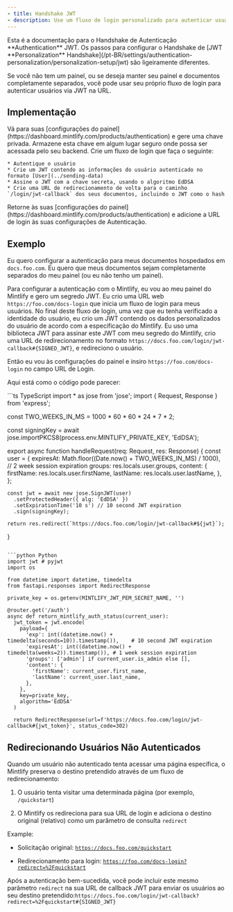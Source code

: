 ```yaml
---
- title: Handshake JWT
- description: Use um fluxo de login personalizado para autenticar usuários
---
```


<Info>
  Esta é a documentação para o Handshake de Autenticação **Authentication** JWT. Os passos para configurar o Handshake de [JWT **Personalization** Handshake](/pt-BR/settings/authentication-personalization/personalization-setup/jwt) são ligeiramente diferentes.
</Info>

Se você não tem um painel, ou se deseja manter seu painel e documentos completamente separados, você pode usar seu próprio fluxo de login para autenticar usuários via JWT na URL.

## Implementação

<Steps>
  <Step title="Gere uma chave privada">
    Vá para suas [configurações do painel](https://dashboard.mintlify.com/products/authentication) e gere uma chave privada. Armazene esta chave em algum lugar seguro onde possa ser acessada pelo seu backend.
  </Step>

  <Step title="Crie um fluxo de login">
    Crie um fluxo de login que faça o seguinte:

    * Autentique o usuário
    * Crie um JWT contendo as informações do usuário autenticado no formato [User](../sending-data)
    * Assine o JWT com a chave secreta, usando o algoritmo EdDSA
    * Crie uma URL de redirecionamento de volta para o caminho `/login/jwt-callback` dos seus documentos, incluindo o JWT como o hash
  </Step>

  <Step title="Configure suas configurações de Autenticação">
    Retorne às suas [configurações do painel](https://dashboard.mintlify.com/products/authentication) e adicione a URL de login às suas configurações de Autenticação.
  </Step>
</Steps>

## Exemplo

Eu quero configurar a autenticação para meus documentos hospedados em `docs.foo.com`. Eu quero que meus documentos sejam completamente separados do meu painel (ou eu não tenho um painel).

Para configurar a autenticação com o Mintlify, eu vou ao meu painel do Mintlify e gero um segredo JWT. Eu crio uma URL web `https://foo.com/docs-login` que inicia um fluxo de login para meus usuários. No final deste fluxo de login, uma vez que eu tenha verificado a identidade do usuário, eu crio um JWT contendo os dados personalizados do usuário de acordo com a especificação do Mintlify. Eu uso uma biblioteca JWT para assinar este JWT com meu segredo do Mintlify, crio uma URL de redirecionamento no formato `https://docs.foo.com/login/jwt-callback#{SIGNED_JWT}`, e redireciono o usuário.

Então eu vou às configurações do painel e insiro `https://foo.com/docs-login` no campo URL de Login.

Aqui está como o código pode parecer:

<CodeGroup>
  ```ts TypeScript
  import * as jose from 'jose';
  import { Request, Response } from 'express';

  const TWO_WEEKS_IN_MS = 1000 * 60 * 60 * 24 * 7 * 2;

  const signingKey = await jose.importPKCS8(process.env.MINTLIFY_PRIVATE_KEY, 'EdDSA');

  export async function handleRequest(req: Request, res: Response) {
    const user = {
      expiresAt: Math.floor((Date.now() + TWO_WEEKS_IN_MS) / 1000), // 2 week session expiration
      groups: res.locals.user.groups,
      content: {
        firstName: res.locals.user.firstName,
        lastName: res.locals.user.lastName,
      },
    };

    const jwt = await new jose.SignJWT(user)
      .setProtectedHeader({ alg: 'EdDSA' })
      .setExpirationTime('10 s') // 10 second JWT expiration
      .sign(signingKey);

    return res.redirect(`https://docs.foo.com/login/jwt-callback#${jwt}`);
  }
  ```

  ```python Python
  import jwt # pyjwt
  import os

  from datetime import datetime, timedelta
  from fastapi.responses import RedirectResponse

  private_key = os.getenv(MINTLIFY_JWT_PEM_SECRET_NAME, '')

  @router.get('/auth')
  async def return_mintlify_auth_status(current_user):
    jwt_token = jwt.encode(
      payload={
        'exp': int((datetime.now() + timedelta(seconds=10)).timestamp()),    # 10 second JWT expiration
        'expiresAt': int((datetime.now() + timedelta(weeks=2)).timestamp()), # 1 week session expiration
        'groups': ['admin'] if current_user.is_admin else [],
        'content': {
          'firstName': current_user.first_name,
          'lastName': current_user.last_name,
        },
      },
      key=private_key,
      algorithm='EdDSA'
    )

    return RedirectResponse(url=f'https://docs.foo.com/login/jwt-callback#{jwt_token}', status_code=302)
  ```
</CodeGroup>

## Redirecionando Usuários Não Autenticados

Quando um usuário não autenticado tenta acessar uma página específica, o Mintlify preserva o destino pretendido através de um fluxo de redirecionamento:

1. O usuário tenta visitar uma determinada página (por exemplo, `/quickstart`)

2. O Mintlify os redireciona para sua URL de login e adiciona o destino original (relativo) como um parâmetro de consulta `redirect`

Example:

* Solicitação original: [`https://docs.foo.com/quickstart`](https://docs.foo.com/quickstart)

* Redirecionamento para login: [`https://foo.com/docs-login?redirect=%2Fquickstart`](https://foo.com/docs-login?redirect=%2Fquickstart)

Após a autenticação bem-sucedida, você pode incluir este mesmo parâmetro `redirect` na sua URL de callback JWT para enviar os usuários ao seu destino pretendido:`https://docs.foo.com/login/jwt-callback?redirect=%2Fquickstart#{SIGNED_JWT}`
